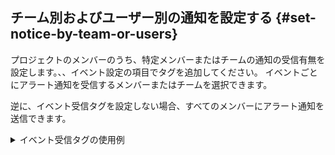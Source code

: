 ## チーム別およびユーザー別の通知を設定する {#set-notice-by-team-or-users}

プロジェクトのメンバーのうち、特定メンバーまたはチームの通知の受信有無を設定します。<Cmdname sid="metrics" className="uitext" />、<Cmdname sid="anomaly_detection" className="uitext" />、<Cmdname sid="log" className="uitext" />イベント設定の<Cmdname sid="event_tag" className="uitext" />項目でタグを追加してください。 イベントごとにアラート通知を受信するメンバーまたはチームを選択できます。

逆に、イベント受信タグを設定しない場合、すべてのメンバーにアラート通知を送信できます。

<details>
<summary>イベント受信タグの使用例</summary>

イベント受信タグの使用例を使用して、チーム別またはユーザー別によるアラート通知を送信する設定方法について説明します。次のように、チームごとに異なるアラート通知を設定します。

| 通知の種類             |           サーバーチームの受信有無          |          DevOpsチームの受信有無         |
| ----------------- | :-----------------------------: | :-----------------------------: |
| メトリックアラート通知       | <span class='emoji-ok'>✅</span> | <span class='emoji-no'>❌</span> |
| 異常値検知の警告通知        | <span class='emoji-ok'>✅</span> | <span class='emoji-ok'>✅</span> |
| ログのリアルタイムアラート通知   | <span class='emoji-no'>❌</span> | <span class='emoji-ok'>✅</span> |

1. **イベント受信の設定** (<Cmdname sid="event_statistic" className="uitext" /> > <Cmdname sid="eventNoti" className="uitext" />)

   <ImgLang img='set-event-tag-01.png' desc='ユーザー別イベント受信設定' />

   プロジェクトに属するメンバーのうち、サーバーチーム所属は、`サーバーチーム`、DevOps所属は`DevOpsチーム`とイベント受信タグを設定してください。

2. **メトリクスアラート通知の設定** (<Cmdname sid="event_statistic" className="uitext" /> > <Cmdname sid="event_setting" className="uitext" /> > <Cmdname sid="metrics" className="uitext" /> > <Cmdname sid="add_notification" className="uitext" /> > <Cmdname sid="eventNoti" className="uitext" />)

   <ImgLang img='set-event-tag-02.png' desc='ユーザー別イベント受信設定' />

   <Cmdname sid="add_tag" className="uitext" />または<LinkImage img="ico-add.svg" desc="追加アイコン" />ボタンをクリックしてください。タグ一覧から目的のタグを選択するか、新しいタグを作成してください。メトリクスイベントの通知を`サーバーチーム`に設定されている場合です。

3. **ログのリアルタイムアラート通知設定** (<Cmdname sid="event_statistic" className="uitext" /> > <Cmdname sid="event_setting" className="uitext" /> > <Cmdname sid="log" className="uitext" /> > <Cmdname sid="add_notification" className="uitext" /> > <Cmdname sid="event_tag" className="uitext" />)

   <ImgLang img='set-event-tag-03.png' desc='ユーザー別イベント受信設定' />

   <Cmdname sid="add_tag" className="uitext" />または<LinkImage img="ico-add.svg" desc="追加アイコン" />ボタンをクリックしてください。タグ一覧から目的のタグを選択するか、新しいタグを作成してください。ログのリアルタイムイベントの通知を`DevOpsチーム`に設定した場合です。

4. 異常値検知イベントは、すべてのメンバーにアラート通知を送信するため、イベント受信タグを設定しません。

</details>
